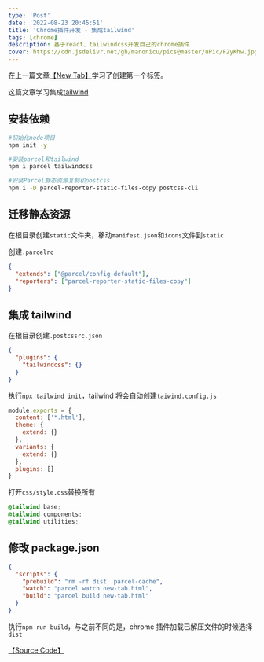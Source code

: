 ```yaml
---
type: 'Post'
date: '2022-08-23 20:45:51'
title: 'Chrome插件开发 - 集成tailwind'
tags: [chrome]
description: 基于react、tailwindcss开发自己的chrome插件
cover: https://cdn.jsdelivr.net/gh/manonicu/pics@master/uPic/F2yKhw.jpg
---
```


在上一篇文章[【New Tab】](/blog/translate/build-chrome-extensions/new-tab)学习了创建第一个标签。

这篇文章学习集成[tailwind](https://tailwindcss.com/docs/installation)

## 安装依赖

```bash
#初始化node项目
npm init -y

#安装parcel和tailwind
npm i parcel tailwindcss

#安装Parcel静态资源复制和postcss
npm i -D parcel-reporter-static-files-copy postcss-cli
```

## 迁移静态资源

在根目录创建`static`文件夹，移动`manifest.json`和`icons`文件到`static`

创建`.parcelrc`

```json
{
  "extends": ["@parcel/config-default"],
  "reporters": ["parcel-reporter-static-files-copy"]
}
```

## 集成 tailwind

在根目录创建`.postcssrc.json`

```json
{
  "plugins": {
    "tailwindcss": {}
  }
}
```

执行`npx tailwind init`，tailwind 将会自动创建`taiwind.config.js`

```js
module.exports = {
  content: ['*.html'],
  theme: {
    extend: {}
  },
  variants: {
    extend: {}
  },
  plugins: []
}
```

打开`css/style.css`替换所有

```css
@tailwind base;
@tailwind components;
@tailwind utilities;
```

## 修改 package.json

```json
{
  "scripts": {
    "prebuild": "rm -rf dist .parcel-cache",
    "watch": "parcel watch new-tab.html",
    "build": "parcel build new-tab.html"
  }
}
```

执行`npm run build`，与之前不同的是，chrome 插件加载已解压文件的时候选择`dist`

[【Source Code】](https://github.com/rebelchris/new-tab-extension/tree/tailwind)
